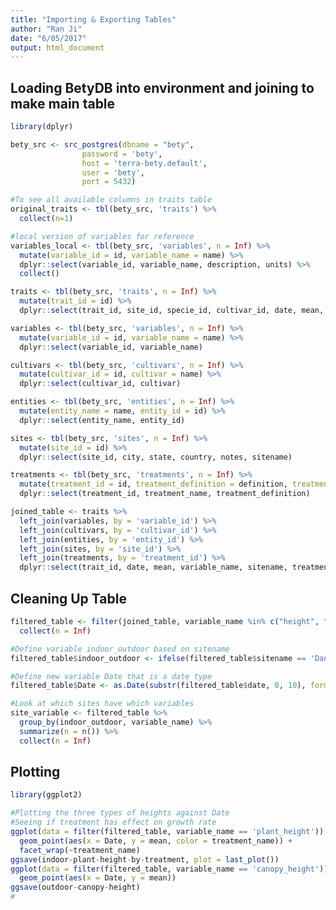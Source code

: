```yaml
---
title: "Importing & Exporting Tables"
author: "Ran Ji"
date: "6/05/2017"
output: html_document
---
```


## Loading BetyDB into environment and joining to make main table
```r
library(dplyr)

bety_src <- src_postgres(dbname = "bety", 
                password = 'bety', 
                host = 'terra-bety.default', 
                user = 'bety', 
                port = 5432)

#To see all available columns in traits table
original_traits <- tbl(bety_src, 'traits') %>%
  collect(n=1)

#local version of variables for reference
variables_local <- tbl(bety_src, 'variables', n = Inf) %>%
  mutate(variable_id = id, variable_name = name) %>%
  dplyr::select(variable_id, variable_name, description, units) %>%
  collect()

traits <- tbl(bety_src, 'traits', n = Inf) %>%
  mutate(trait_id = id) %>%
  dplyr::select(trait_id, site_id, specie_id, cultivar_id, date, mean, variable_id, method_id, treatment_id, entity_id)

variables <- tbl(bety_src, 'variables', n = Inf) %>%
  mutate(variable_id = id, variable_name = name) %>%
  dplyr::select(variable_id, variable_name)

cultivars <- tbl(bety_src, 'cultivars', n = Inf) %>%
  mutate(cultivar_id = id, cultivar = name) %>%
  dplyr::select(cultivar_id, cultivar)

entities <- tbl(bety_src, 'entities', n = Inf) %>%
  mutate(entity_name = name, entity_id = id) %>%
  dplyr::select(entity_name, entity_id)

sites <- tbl(bety_src, 'sites', n = Inf) %>%
  mutate(site_id = id) %>%
  dplyr::select(site_id, city, state, country, notes, sitename)

treatments <- tbl(bety_src, 'treatments', n = Inf) %>%
  mutate(treatment_id = id, treatment_definition = definition, treatment_name = name) %>%
  dplyr::select(treatment_id, treatment_name, treatment_definition) 

joined_table <- traits %>%
  left_join(variables, by = 'variable_id') %>%
  left_join(cultivars, by = 'cultivar_id') %>%
  left_join(entities, by = 'entity_id') %>%
  left_join(sites, by = 'site_id') %>%
  left_join(treatments, by = 'treatment_id') %>%
  dplyr::select(trait_id, date, mean, variable_name, sitename, treatment_name, entity_name)
```

## Cleaning Up Table
```r
filtered_table <- filter(joined_table, variable_name %in% c("height", "canopy_cover", "canopy_height", "perimeter", "leaf_length", "leaf_width", "plant_height",  "emergence_count")) %>%
  collect(n = Inf)

#Define variable indoor_outdoor based on sitename
filtered_table$indoor_outdoor <- ifelse(filtered_table$sitename == 'Danforth Plant Science Center Bellweather Phenotyping Facility', 'Indoor', 'Outdoor')

#Define new variable Date that is a date type
filtered_table$Date <- as.Date(substr(filtered_table$date, 0, 10), format = "%Y-%m-%d")

#Look at which sites have which variables
site_variable <- filtered_table %>%
  group_by(indoor_outdoor, variable_name) %>%
  summarize(n = n()) %>%
  collect(n = Inf)
```

## Plotting
```r
library(ggplot2)

#Plotting the three types of heights against Date
#Seeing if treatment has effect on growth rate
ggplot(data = filter(filtered_table, variable_name == 'plant_height')) +
  geom_point(aes(x = Date, y = mean, color = treatment_name)) +
  facet_wrap(~treatment_name)
ggsave(indoor-plant-height-by-treatment, plot = last_plot())
ggplot(data = filter(filtered_table, variable_name == 'canopy_height')) +
  geom_point(aes(x = Date, y = mean))
ggsave(outdoor-canopy-height)
#

```